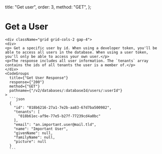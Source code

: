   title: "Get user",
  order: 3,
  method: "GET",
};

# Get a User

    <div className="grid grid-cols-2 gap-4">
    <div>
    <p> Get a specific user by id. When using a developer token, you'll be able to access all users in the database. When using a user token, you'll only be able to access your own user.</p>
    <p>The response includes all user information. The `tenants` array contains the ids of all tenants the user is a member of.</p>
    </div>
    <CodeGroups
      title={"Get User Response"}
      response={"200"}
      method={"GET"}
      pathname={"/v2/databases/:databaseId/users/:userId"}
    >
      ```json
      {
        "id": "018b6216-27a1-7e2b-aa83-67d7ba500982",
        "tenants": [
          "018b61ec-af9e-77e5-b27f-77239cd4a0bc"
        ],
        "email": "an.important.user@mail.tld",
        "name": "Important User",
        "givenName": null,
        "familyName": null,
        "picture": null
      }
      ```

  </CodeGroups>
</div>
